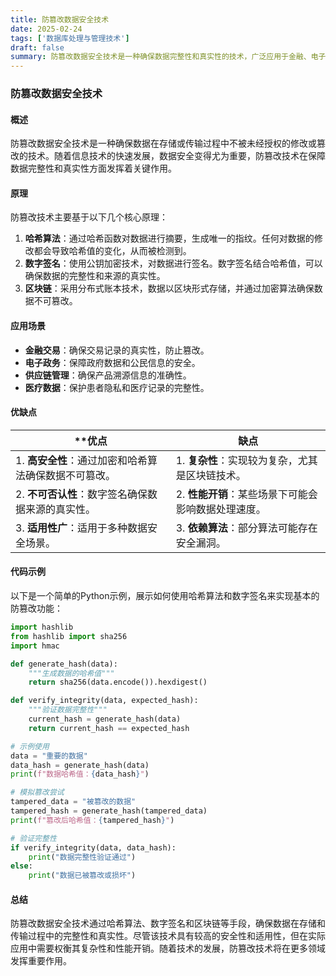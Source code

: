 ```yaml
---
title: 防篡改数据安全技术
date: 2025-02-24
tags: ['数据库处理与管理技术']
draft: false
summary: 防篡改数据安全技术是一种确保数据完整性和真实性的技术，广泛应用于金融、电子政务、供应链管理等领域。
---
```


### 防篡改数据安全技术

#### 概述

防篡改数据安全技术是一种确保数据在存储或传输过程中不被未经授权的修改或篡改的技术。随着信息技术的快速发展，数据安全变得尤为重要，防篡改技术在保障数据完整性和真实性方面发挥着关键作用。

#### 原理

防篡改技术主要基于以下几个核心原理：

1. **哈希算法**：通过哈希函数对数据进行摘要，生成唯一的指纹。任何对数据的修改都会导致哈希值的变化，从而被检测到。
2. **数字签名**：使用公钥加密技术，对数据进行签名。数字签名结合哈希值，可以确保数据的完整性和来源的真实性。
3. **区块链**：采用分布式账本技术，数据以区块形式存储，并通过加密算法确保数据不可篡改。

#### 应用场景

- **金融交易**：确保交易记录的真实性，防止篡改。
- **电子政务**：保障政府数据和公民信息的安全。
- **供应链管理**：确保产品溯源信息的准确性。
- **医疗数据**：保护患者隐私和医疗记录的完整性。

#### 优缺点

| \*\*优点                                              | **缺点**                                            |
| ----------------------------------------------------- | --------------------------------------------------- |
| 1. **高安全性**：通过加密和哈希算法确保数据不可篡改。 | 1. **复杂性**：实现较为复杂，尤其是区块链技术。     |
| 2. **不可否认性**：数字签名确保数据来源的真实性。     | 2. **性能开销**：某些场景下可能会影响数据处理速度。 |
| 3. **适用性广**：适用于多种数据安全场景。             | 3. **依赖算法**：部分算法可能存在安全漏洞。         |

#### 代码示例

以下是一个简单的Python示例，展示如何使用哈希算法和数字签名来实现基本的防篡改功能：

```python
import hashlib
from hashlib import sha256
import hmac

def generate_hash(data):
    """生成数据的哈希值"""
    return sha256(data.encode()).hexdigest()

def verify_integrity(data, expected_hash):
    """验证数据完整性"""
    current_hash = generate_hash(data)
    return current_hash == expected_hash

# 示例使用
data = "重要的数据"
data_hash = generate_hash(data)
print(f"数据哈希值：{data_hash}")

# 模拟篡改尝试
tampered_data = "被篡改的数据"
tampered_hash = generate_hash(tampered_data)
print(f"篡改后哈希值：{tampered_hash}")

# 验证完整性
if verify_integrity(data, data_hash):
    print("数据完整性验证通过")
else:
    print("数据已被篡改或损坏")
```

#### 总结

防篡改数据安全技术通过哈希算法、数字签名和区块链等手段，确保数据在存储和传输过程中的完整性和真实性。尽管该技术具有较高的安全性和适用性，但在实际应用中需要权衡其复杂性和性能开销。随着技术的发展，防篡改技术将在更多领域发挥重要作用。

